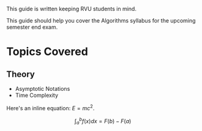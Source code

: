 This guide is written keeping RVU students in mind.

This guide should help you cover the Algorithms syllabus for the upcoming semester end exam.

# Topics Covered

## Theory

-   Asymptotic Notations
-   Time Complexity

Here's an inline equation: $E = mc^2$.

$$
\int_a^b f(x) dx = F(b) - F(a)
$$

